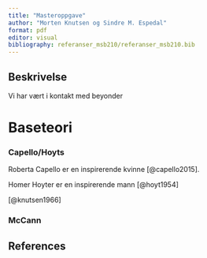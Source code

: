 ```yaml
---
title: "Masteroppgave"
author: "Morten Knutsen og Sindre M. Espedal"
format: pdf
editor: visual
bibliography: referanser_msb210/referanser_msb210.bib
---
```


## Beskrivelse

Vi har vært i kontakt med beyonder

# Baseteori

### Capello/Hoyts

Roberta Capello er en inspirerende kvinne [@capello2015].

Homer Hoyter er en inspirerende mann [@hoyt1954]

[@knutsen1966]

### McCann

## References
